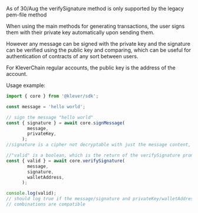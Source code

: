 As of 30/Aug the verifySignature method is only supported by the legacy pem-file method

When using the main methods for generating transactions, the user signs them with their private key automatically upon sending them.

However any message can be signed with the private key and the signature can be verified using the public key and comparing, which can be useful for authentication of contracts of any sort between users.

For KleverChain regular accounts, the public key is the address of the account.

Usage example:

```typescript
import { core } from '@klever/sdk';

const message = 'hello world';

// sign the message "hello world"
const { signature } = await core.signMessage(
        message,
        privateKey,
      );
//signature is a cipher not decryptable with just the message content, but verifiable

//"valid" is a boolean, which is the return of the verifySignature promise
const { valid } = await core.verifySignature(
        message,
        signature,
        walletAddress,
      );

console.log(valid);
// should log true if the message/signature and privateKey/walletAddress
// combinations are compatible

```

